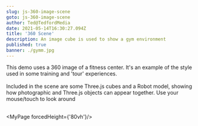 ```yaml
---
slug: js-360-image-scene
goto: js-360-image-scene
author: Ted@TedfordMedia
date: 2021-05-14T16:30:27.094Z
title: '360 Scene'
description: An image cube is used to show a gym environment
published: true
banner: ./gymm.jpg  
---
```

 

<Layout>
This demo uses a 360 image of a fitness center.  It's an example of the style used in some training and 'tour' experiences.   
<br/><br/>Included in the scene are some Three.js cubes and a Robot model, showing how photographic and Three.js objects can appear together.   
Use your mouse/touch to look around<br/><br/>
</Layout>


<MyPage forcedHeight={'80vh'}/>  